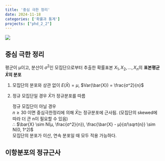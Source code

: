 ```yaml
---
title: '중심 극한 정리'
date: 2024-11-18
categories: ['확률과 통계']
projects: ["phd_2_2"]
---
```


![](/img/stat-thumb.jpg){.post-thumbnail}

## 중심 극한 정리

평군이 μ이고, 분산이 $σ^2$인 모집단으로부터 추출한 확률표본 $X_1, X_2, ..., X_n$의 **표본평균 $\bar{X}$의 분포**

1. 모집단의 분포와 상관 없이 $E(\bar{X}) = μ$, $Var(\bar{X}) = \frac{σ^2}{n}$
2. 정규 모집단일 경우 $\bar{X}$가 정규분포를 따름
   
   정규 모집단이 아닐 경우  
    $n \geq 30$ 이면 중심극한정리에 의해 $\bar{X}$는 정규분포에 근사됨. (모집단의 skewed에 따라 더 큰 n이 필요할 수 있음)  
    ∴ $\bar{X} \sim N(μ, \frac{σ^2}{n}), \frac{\bar{X} - μ}{σ/\sqrt{n}} \sim N(0, 1^2)$  
    모집단의 분포가 이산, 연속 분포일 때 모두 적용 가능하다.

## 이항분포의 정규근사
